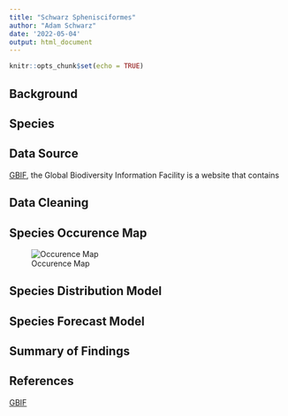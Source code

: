 ```yaml
---
title: "Schwarz Sphenisciformes"
author: "Adam Schwarz"
date: '2022-05-04'
output: html_document
---
```


```r
knitr::opts_chunk$set(echo = TRUE)
```

## Background



## Species



## Data Source

[GBIF](gbif.org), the Global Biodiversity Information Facility is a website that contains 

## Data Cleaning



## Species Occurence Map

![Occurence Map](https://raw.githubusercontent.com/insp3ctre/schwarz-sphenisciformes/main/output/penguinsZoomed.jpg)

## Species Distribution Model



## Species Forecast Model



## Summary of Findings


## References
[GBIF](gbif.org)
